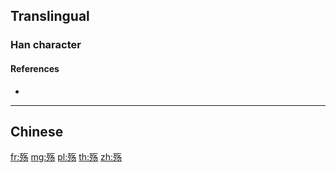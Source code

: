 {{character info/new}}
{{also|殤}}
==Translingual==

===Han character===
{{Han char|rn=78|rad=歹|as=05|sn=9|four=|canj=MNONH|ids=⿰歹⿱𠂉𠃓}}

====References====
* {{Han ref|kx=0580.081|hdz=21383.220|uh=6B87|ud=27527}}

----

==Chinese==
{{zh-see|殤}}

[[fr:殇]]
[[mg:殇]]
[[pl:殇]]
[[th:殇]]
[[zh:殇]]